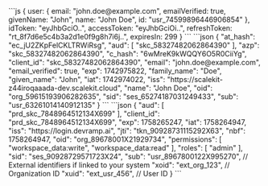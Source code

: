 
<Tabs syncKey="auth-result">
        <TabItem value="authResult" label="authResult">
        ```js
        {
          user: {
            email: "john.doe@example.com",
            emailVerified: true,
            givenName: "John",
            name: "John Doe",
            id: "usr_74599896446906854"
          },
          idToken: "eyJhbGciO..",
          accessToken: "eyJhbGciOi..",
          refreshToken: "rt_8f7d6e5c4b3a2d1e0f9g8h7i6j..",
          expiresIn: 299
        }
        ```
        </TabItem>
        <TabItem value="idToken" label="ID token (decoded)">
        ```json
        {
          "at_hash": "ec_jU2ZKpFelCKLTRWiRsg",
          "aud": [
            "skc_58327482062864390"
          ],
          "azp": "skc_58327482062864390",
          "c_hash": "6wMreK9kWQQY6O5R0CiiYg",
          "client_id": "skc_58327482062864390",
          "email": "john.doe@example.com",
          "email_verified": true,
          "exp": 1742975822,
          "family_name": "Doe",
          "given_name": "John",
          "iat": 1742974022,
          "iss": "https://scalekit-z44iroqaaada-dev.scalekit.cloud",
          "name": "John Doe",
          "oid": "org_59615193906282635",
          "sid": "ses_65274187031249433",
          "sub": "usr_63261014140912135"
        }
        ```
        </TabItem>
        <TabItem value="accessToken" label="Access token (decoded)">
        ```json
         {
            "aud": [
              "prd_skc_7848964512134X699"
            ],
            "client_id": "prd_skc_7848964512134X699",
            "exp": 1758265247,
            "iat": 1758264947,
            "iss": "https://login.devramp.ai",
            "jti": "tkn_90928731115292X63",
            "nbf": 1758264947,
            "oid": "org_89678001X21929734",
            "permissions": [
              "workspace_data:write",
              "workspace_data:read"
            ],
            "roles": [
              "admin"
            ],
            "sid": "ses_90928729571723X24",
            "sub": "usr_8967800122X995270",
        // External identifiers if linked to your system
          "xoid": "ext_org_123", // Organization ID
          "xuid": "ext_usr_456", // User ID
        }
        ```
        </TabItem>
      </Tabs>
